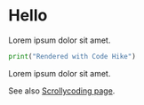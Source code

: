 # Hello

Lorem ipsum dolor sit amet.

```python hello.py mark=1[22:30]
print("Rendered with Code Hike")
```

Lorem ipsum dolor sit amet.

See also [Scrollycoding page](/scrollycoding).
